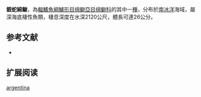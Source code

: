 {{Speciesbox
| name = 銀蛇綿鳚
| image = 
| status = NE
| status_system = IUCN3.1
| genus = Lycenchelys
| species = argentina
| authority = Marschoff, Torno & Tomo, 1977
| synonyms = 
}}

'''銀蛇綿鳚'''，為[[輻鰭魚綱|輻鰭魚綱]][[鱸形目|鱸形目]][[绵鳚亞目|绵鳚亞目]][[绵鳚科|绵鳚科]]的其中一[[種|種]]，分布於[[南冰洋|南冰洋]]海域，屬深海底棲性魚類，棲息深度在水深2120公尺，體長可達26公分。

==参考文献==
*{{FishBase_species|genus=Lycenchelys|species=argentina|year=2011|month=12}}

== 扩展阅读 ==
{{refbegin}}
{{wikispecies-inline|Lycenchelys argentina|銀蛇綿鳚}}
{{refend}}
{{Taxonbar|from=Q1097251}}

[[Category:蛇綿鳚属|argentina]]


{{鱸形目小作品}}